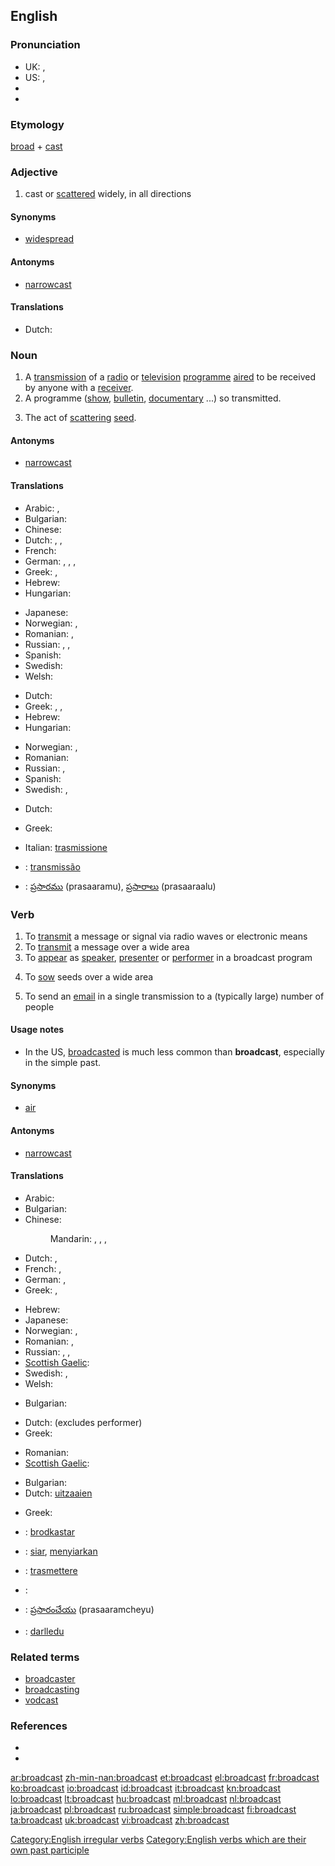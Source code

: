 {{wikipedia|dab=broadcast}}
==English==

===Pronunciation===
* UK: {{IPA|/ˈbrɔːdkɑːst/}}, {{IPA|/ˈbrɔːdkæst/}}
* US: {{IPA|/ˈbɹʌdkæst/}}, {{SAMPA|/"brAdk{st/}}
* {{audio|en-us-broadcast.ogg|Audio (US)}}
* {{audio|en-ca-broadcast.ogg|Audio (CA)}}

===Etymology===
[[broad]] + [[cast]]

===Adjective===
{{en-adj}}

# cast or [[scattered]] widely, in all directions

====Synonyms====
* [[widespread]]

====Antonyms====
* [[narrowcast]]

====Translations====
* Dutch: {{t-|nl|wijdverspreid}}

===Noun===
{{en-noun}}

# A [[transmission]] of a [[radio]] or [[television]] [[programme]] [[aired]] to be received by anyone with a [[receiver]].
# A programme ([[show]], [[bulletin]], [[documentary]] ...) so transmitted.
# {{dated}} The act of [[scattering]] [[seed]].

====Antonyms====
* [[narrowcast]]

====Translations====
{{trans-top|a radio or TV transmission on air}}
* Arabic: {{t|ar|تلفزة|f|tr=talfaza}}, {{t|ar|إذاعة|f|tr='idhaa3a}}
* Bulgarian: {{t|bg|радиопредаване|n}}
* Chinese: {{zh-tsp|廣播|广播|guǎngbō}}
* Dutch: {{t+|nl|transmissie}}, {{t+|nl|uitzenden|n}}, {{t-|nl|uitzending}}
* French: {{t+|fr|émission|f}}
* German: {{t+|de|Sendung|f}}, {{t+|de|Übertragung|f}}, {{t|de|Ausstrahlung|f}}, {{t+|de|Rundfunk|m}}
* Greek: {{t+|el|εκπομπή|f|tr=ekpompí}},  {{t+|el|μετάδοση|f|tr=metàdosi}}
* Hebrew: {{t|he|שידור|m|tr=shidúr}}
* Hungarian: {{t+|hu|adás}}
{{trans-mid}}
* Japanese: {{t+|ja|放送|tr=hōsō}}
* Norwegian: {{t|no|kringkasting|m|f}}, {{t|no|utsending|m|f}}
* Romanian: {{t|ro|difuzare|f}},  {{t|ro|transmisiune|f}}
* Russian: {{t+|ru|передача|f|tr=peredáča}}, {{t|ru|трансляция|f|tr=transljácija}}, {{t+|ru|вещание|n|tr=veščánije}}
* Spanish: {{t+|es|emisión|f}}
* Swedish: {{t|sv|utsändning|c}}
* Welsh: {{t|cy|darllediad|m|xs=Welsh}}
{{trans-bottom}}

{{trans-top|a program transmitted}}
* Dutch: {{t-|nl|uitzending}}
* Greek: {{t+|el|εκπομπή|f|tr=ekpompí}},  {{t+|el|μετάδοση|f|tr=metàdosi}},  {{t+|el|πρόγραμμα|n|tr=prógramma}}
* Hebrew: {{t|he|שידור|m|tr=shidúr}}
* Hungarian: {{t+|hu|adás}}
{{trans-mid}}
* Norwegian: {{t-|no|program|n}}, {{t|no|utsending|m|f}}
* Romanian: {{t|ro|emisiune|f}}
* Russian: {{t+|ru|передача|f|tr=p'er'edáča}}, {{t+|ru|программа|f|tr=prográmma}}
* Spanish: {{t+|es|programa|m}}
* Swedish: {{t+|sv|program|n}}, {{t-|sv|sändning|c}}
{{trans-bottom}}

{{trans-top|scattering seed}}
* Dutch: {{t+|nl|zaaien|n}}
{{trans-mid}}
* Greek: {{t|el|σπορά|f|tr=sporá}}
{{trans-bottom}}

{{checktrans-top}}
* Italian: [[trasmissione]]
{{checktrans-mid}}
* {{ttbc|Portuguese}}: [[transmissão]] {{f}}
* {{ttbc|Telugu}}: [[ప్రసారము]] (prasaaramu), {{p}} [[ప్రసారాలు]] (prasaaraalu)
{{checktrans-bottom}}

===Verb===
{{en-verb|broadcasts|broadcasting|'''[[broadcast]]'' or '''[[broadcasted]]''}}

# To [[transmit]] a message or signal via radio waves or electronic means
# To [[transmit]] a message over a wide area
# To [[appear]] as [[speaker]], [[presenter]] or [[performer]] in a broadcast program
# {{archaic}} To [[sow]] seeds over a wide area
# To send an [[email]] in a single transmission to a (typically large) number of people

====Usage notes====
* In the US, [[broadcasted]] is much less common than '''broadcast''', especially in the simple past.

====Synonyms====
* [[air]]

====Antonyms====
* [[narrowcast]]

====Translations====
{{trans-top|to transmit a message or signal via radio waves or electronic means}}
* Arabic: {{t|ar|أذاع|tr='adhaa3a}}
* Bulgarian: {{t|bg|предавам по радиото}}
* Chinese:
*: Mandarin: {{t-|cmn|廣播|sc=Hani}},  {{t-|cmn|广播|tr=guǎngbō|sc=Hani}},  {{t|cmn|播報|sc=Hani}},  {{t|cmn|播报|tr=bōbào|sc=Hani}}
* Dutch: {{t+|nl|uitzenden}}, {{t+|nl|omroepen}}
* French: {{t+|fr|diffuser}},  {{t|fr|radiodiffuser}}
* German: {{t+|de|senden}}, {{t+|de|verbreiten}}
* Greek: {{t|el|εκπέμπω|tr=ekpémpo}},  {{t+|el|μεταδίδω|tr=metadído}}
{{trans-mid}}
* Hebrew: {{t-|he|שידר|tr=shidér}}
* Japanese: {{t|ja|放送する|tr=hōsō-suru}}
* Norwegian: {{t-|no|kringkaste}}, {{t|no|sende ut}}
* Romanian: {{t|ro|difuza}},  {{t-|ro|emite}}
* Russian: {{t|ru|вещать|tr=veščát'}},  {{t|ru|передавать|tr=peredavát'}}, {{t|ru|транслировать|tr=translírovat'}}
* [[Scottish Gaelic]]: {{t-|gd|craol|xs=Scottish Gaelic}}
* Swedish: {{t|sv|sända ut}}, {{t|sv|utsända}}
* Welsh: {{t+|cy|darlledu|xs=Welsh}}
{{trans-bottom}}

{{trans-top|to transmit a message over a wide area}}
* Bulgarian: {{t|bg|разпространявам}}
{{trans-mid}}
{{trans-bottom}}

{{trans-top|to appear as speaker, presenter or performer in a broadcast program}}
* Dutch: {{t+|nl|omroepen}} (excludes performer)
* Greek: {{t+|el|παρουσιάζω|tr=parousiázo}}
{{trans-mid}}
* Romanian: {{t|ro|prezenta}}
* [[Scottish Gaelic]]: {{t-|gd|craol|xs=Scottish Gaelic}}
{{trans-bottom}}

{{trans-top|to sow seeds over a wide area}}
* Bulgarian: {{t|bg|хвърлям семена}}
* Dutch: [[uitzaaien]]
{{trans-mid}}
* Greek: {{t|el|σπέρνω|tr=spérno}}
{{trans-bottom}}

{{checktrans-top}}
* {{ttbc|Ido}}: [[brodkastar]]
* {{ttbc|Indonesian}}: [[siar]], [[siar|menyiarkan]]
* {{ttbc|Italian}}: [[trasmettere]]
{{trans-mid}}
* {{ttbc|Portuguese}}: {{t+|pt|transmitir}}
* {{ttbc|Telugu}}: [[ప్రసారంచేయు]] (prasaaramcheyu)
* {{ttbc|Welsh}}: [[darlledu]]
{{trans-bottom}}

===Related terms===
* [[broadcaster]]
* [[broadcasting]]
* [[vodcast]]

===References===
* {{R:Century 1911}}
* {{R:Webster 1913}}

[[Category:English irregular verbs]]
[[Category:English verbs which are their own past participle]]

[[ar:broadcast]]
[[zh-min-nan:broadcast]]
[[et:broadcast]]
[[el:broadcast]]
[[fr:broadcast]]
[[ko:broadcast]]
[[io:broadcast]]
[[id:broadcast]]
[[it:broadcast]]
[[kn:broadcast]]
[[lo:broadcast]]
[[lt:broadcast]]
[[hu:broadcast]]
[[ml:broadcast]]
[[nl:broadcast]]
[[ja:broadcast]]
[[pl:broadcast]]
[[ru:broadcast]]
[[simple:broadcast]]
[[fi:broadcast]]
[[ta:broadcast]]
[[uk:broadcast]]
[[vi:broadcast]]
[[zh:broadcast]]